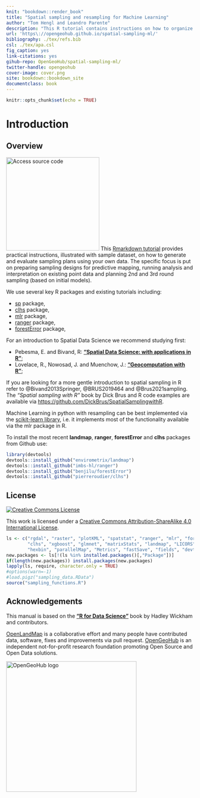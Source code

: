 ```yaml
---
knit: "bookdown::render_book"
title: "Spatial sampling and resampling for Machine Learning"
author: "Tom Hengl and Leandro Parente"
description: "This R tutorial contains instructions on how to organize spatial sampling using R packages. It is organized in three main parts: (1) planning new surveys: i.e. starting from scratch, (2) implementing resampling: learning from existing point data, focusing on subsampling and Cross-Validation strategies, (3) planning additional sampling: sampling additional point data based on initial models. We use simple and illustrative datasets to demonstrate processing steps and provide interpretation and dicussion of the results. More chapters will be added in the future. Contributions are welcome. To discuss issues or report a bug please use the repository homepage."
url: 'https\://opengeohub.github.io/spatial-sampling-ml/'
bibliography: ./tex/refs.bib
csl: ./tex/apa.csl  
fig_caption: yes
link-citations: yes
gihub-repo: OpenGeoHub/spatial-sampling-ml/
twitter-handle: opengeohub
cover-image: cover.png
site: bookdown::bookdown_site
documentclass: book
---
```


```r
knitr::opts_chunk$set(echo = TRUE)
```

# Introduction {.unnumbered}

## Overview {.unnumbered}

[![Access source code](cover.png){.cover width="250"}](https://opengeohub.github.io/spatial-sampling-ml/) This [Rmarkdown tutorial](https://opengeohub.github.io/spatial-sampling-ml/) provides practical instructions, illustrated with sample 
dataset, on how to generate and evaluate sampling plans using your own data. 
The specific focus is put on preparing sampling designs for predictive mapping, 
running analysis and interpretation on existing point data and planning 2nd and 3rd 
round sampling (based on initial models).

We use several key R packages and existing tutorials including:

- [sp](https://github.com/edzer/sp) package,
- [clhs](https://github.com/pierreroudier/clhs) package,
- [mlr](https://mlr.mlr-org.com/) package,
- [ranger](https://github.com/imbs-hl/ranger/) package,
- [forestError](https://github.com/benjilu/forestError) package,

For an introduction to Spatial Data Science we recommend studying first:

- Pebesma, E. and Bivand, R: **[“Spatial Data Science: with applications in R”](https://keen-swartz-3146c4.netlify.app/)**;  
- Lovelace, R., Nowosad, J. and Muenchow, J.: **[“Geocomputation with R”](https://geocompr.robinlovelace.net/)**;  

If you are looking for a more gentle introduction to spatial sampling in R refer to 
@Bivand2013Springer, @BRUS2019464 and @Brus2021sampling. The _“Spatial sampling with R”_ 
book by Dick Brus and R code examples are available via <https://github.com/DickBrus/SpatialSamplingwithR>.

Machine Learning in python with resampling can be best implemented via the [scikit-learn library](https://scikit-learn.org/stable/), 
i.e. it implements most of the functionality available via the mlr package in R.

To install the most recent **landmap**, **ranger**, **forestError** and **clhs** packages from Github use:

```r
library(devtools)
devtools::install_github("envirometrix/landmap")
devtools::install_github("imbs-hl/ranger")
devtools::install_github("benjilu/forestError")
devtools::install_github("pierreroudier/clhs")
```

## License {.unnumbered}

[<img alt="Creative Commons License" style="border-width:0" src="https://i.creativecommons.org/l/by-sa/4.0/88x31.png" />](http://creativecommons.org/licenses/by-sa/4.0/)

This work is licensed under a [Creative Commons Attribution-ShareAlike 4.0 International License](http://creativecommons.org/licenses/by-sa/4.0/).

```r
ls <- c("rgdal", "raster", "plotKML", "spatstat", "ranger", "mlr", "forestError", 
        "clhs", "xgboost", "glmnet", "matrixStats", "landmap", "LICORS", "h2o", "yardstick", 
        "hexbin", "parallelMap", "Metrics", "fastSave", "fields", "devtools", "Cubist")
new.packages <- ls[!(ls %in% installed.packages()[,"Package"])]
if(length(new.packages)) install.packages(new.packages)
lapply(ls, require, character.only = TRUE)
#options(warn=-1)
#load.pigz("sampling_data.RData")
source("sampling_functions.R")
```

## Acknowledgements {.unnumbered}

This manual is based on the **[“R for Data Science”](https://r4ds.had.co.nz/)** book by Hadley Wickham and contributors.

[OpenLandMap](https://openlandmap.org) is a collaborative effort and many people 
have contributed data, software, fixes and improvements via pull request. [OpenGeoHub](https://opengeohub.org) 
is an independent not-for-profit research foundation promoting Open Source and Open Data solutions.

[<img src="tex/opengeohub_logo_ml.png" alt="OpenGeoHub logo" width="350"/>](https://opengeohub.org)
